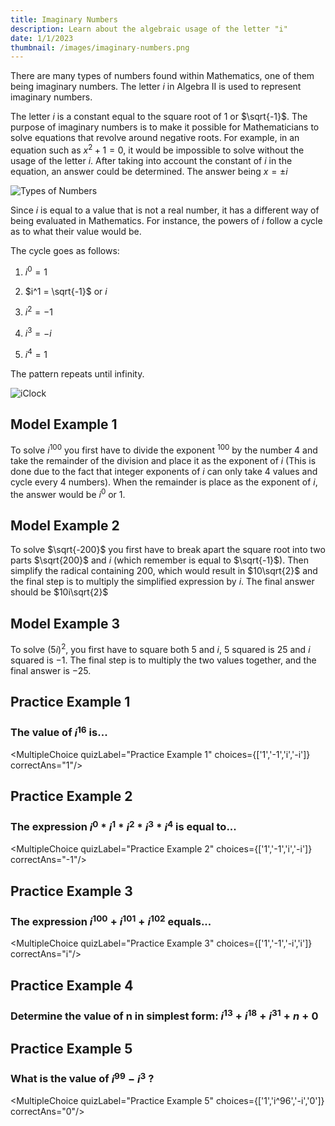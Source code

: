 ```yaml
---
title: Imaginary Numbers
description: Learn about the algebraic usage of the letter "i"
date: 1/1/2023
thumbnail: /images/imaginary-numbers.png
---
```

There are many types of numbers found within Mathematics, one of them being imaginary numbers. The letter $i$ in Algebra II is used to represent imaginary numbers. 

The letter $i$ is a constant equal to the square root of $1$ or $\sqrt{-1}$. The purpose of imaginary numbers is to make it possible for Mathematicians to solve equations that revolve around negative roots. For example, in an equation such as $x^2 + 1 = 0$, it would be impossible to solve without the usage of the letter $i$. After taking into account the constant of $i$ in the equation, an answer could be determined. The answer being $x = \pm i$

![Types of Numbers](/images/1cBmAHyVZM-diagram.png)

Since $i$ is equal to a value that is not a real number, it has a different way of being evaluated in Mathematics. For instance, the powers of $i$ follow a cycle as to what their value would be.

The cycle goes as follows:                              

1. $i^0 = 1$                             

2. $i^1 = \sqrt{-1}$ or $i$                             

3. $i^2 = -1$                             

4. $i^3 = -i$                             

5. $i^4 = 1$                                                          

The pattern repeats until infinity.                                                          

![iClock](/images/iclock.png)                                                                                        

## Model Example 1                                                           

To solve $i^{100}$ you first have to divide the exponent $^{100}$ by the number 4 and take the remainder of the division and place it as the exponent of $i$ (This is done due to the fact that integer exponents of $i$ can only take 4 values and cycle every 4 numbers). When the remainder is place as the exponent of $i$, the answer would be $i^0$ or $1$.                                                          

## Model Example 2                                                          

To solve $\sqrt{-200}$ you first have to break apart the square root into two parts $\sqrt{200}$ and $i$ (which remember is equal to $\sqrt{-1}$). Then simplify the radical containing $200$, which would result in $10\sqrt{2}$ and the final step is to multiply the simplified expression by $i$. The final answer should be $10i\sqrt{2}$

## Model Example 3                                                          

To solve $(5i)^2$, you first have to square both $5$ and $i$, $5$ squared is $25$ and $i$ squared is $-1$. The final step is to multiply the two values together, and the final answer is $-25$.                                                          

## Practice Example 1                                                          

### The value of $i^16$ is...                                                          

<DesmosCalc divID="pracexample1"/>                                                          

<MultipleChoice quizLabel="Practice Example 1" choices={['1','-1','i','-i']} correctAns="1"/>                                                                                       

## Practice Example 2                                                          

### The expression $i^0 * i^1 * i^2 * i^3 * i^4$ is equal to...                                                          

<DesmosCalc divID="pracexample2"/>                                                          

<MultipleChoice quizLabel="Practice Example 2" choices={['1','-1','i','-i']} correctAns="-1"/>                                                          

## Practice Example 3                                                          

### The expression $i^{100} + i^{101} + i^{102}$ equals...                                                          

<DesmosCalc divID="pracexample3"/>                                                          

<MultipleChoice quizLabel="Practice Example 3" choices={['1','-1','-i','i']} correctAns="i"/>                                                          

## Practice Example 4                                                          

### Determine the value of n in simplest form: $i^{13} + i^{18} + i^{31} + n + 0$                                                          

<DesmosCalc divID="pracexample4"/>

<ShortResponse quizLabel="Practice Example 4" regex="^(?=.*1).+" />

## Practice Example 5                                                          

### What is the value of $i^{99} - i^{3}$ ?                                                          

<DesmosCalc divID="pracexample5"/>                                                          

<MultipleChoice quizLabel="Practice Example 5" choices={['1','i^96','-i','0']} correctAns="0"/>
